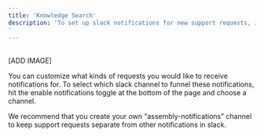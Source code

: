 ```yaml
---
title: 'Knowledge Search'
description: 'To set up slack notifications for new support requests, issues that have been updated by customers, and to avoid breaching SLA’s, navigate to the Alerts page underneath preferences 
'
---
```


<br/>
[ADD IMAGE]
<br/>

You can customize what kinds of requests you would like to receive notifications for. To select which slack channel to funnel these notifications, hit the enable notifications toggle at the bottom of the page and choose a channel. 

We recommend that you create your own “assembly-notifications” channel to keep support requests separate from other notifications in slack. 